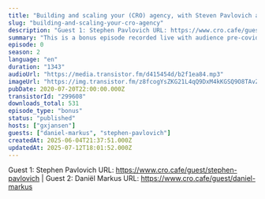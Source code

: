 ```yaml
---
title: "Building and scaling your (CRO) agency, with Steven Pavlovich and Daniël Markus"
slug: "building-and-scaling-your-cro-agency"
description: "Guest 1: Stephen Pavlovich URL: https://www.cro.cafe/guest/stephen-pavlovich | Guest 2: Daniël Markus URL: https://www.cro.cafe/guest/daniel-markus"
summary: "This is a bonus episode recorded live with audience pre-covid-19 at the Conversion Hotel conference in November 2019 on the island of Texel in The Netherlands.\r\n\r\nThis session is with\r\n* Stephen Pavlovich, CEO from Converison.com\r\n* Daniel Markus, Co-founder at ClickValue"
episode: 0
season: 2
language: "en"
duration: "1343"
audioUrl: "https://media.transistor.fm/d415454d/b2f1ea84.mp3"
imageUrl: "https://img.transistor.fm/z8fcogYsZKG21L4qQ9DxM4kKGSQ9O8TAvZxBfT2T-c4/rs:fill:3000:3000:1/q:60/aHR0cHM6Ly9pbWct/dXBsb2FkLXByb2R1/Y3Rpb24udHJhbnNp/c3Rvci5mbS8xZWMy/YTNhMmM3ZjBmNTE3/ZjJjYjMzY2U1ZDdk/YTljMy5qcGVn.webp"
pubDate: 2020-07-20T22:00:00.000Z
transistorId: "299608"
downloads_total: 531
episode_type: "bonus"
status: "published"
hosts: ["gxjansen"]
guests: ["daniel-markus", "stephen-pavlovich"]
createdAt: 2025-06-04T21:37:51.000Z
updatedAt: 2025-07-12T18:01:52.000Z
---
```


Guest 1: Stephen Pavlovich URL: https://www.cro.cafe/guest/stephen-pavlovich | Guest 2: Daniël Markus URL: https://www.cro.cafe/guest/daniel-markus
